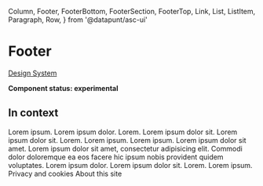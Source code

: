   Column,
  Footer,
  FooterBottom,
  FooterSection,
  FooterTop,
  Link,
  List,
  ListItem,
  Paragraph,
  Row,
} from '@datapunt/asc-ui'

<Meta title="UI/Footer" component={Footer} />

# Footer

[Design System](https://designsystem.amsterdam.nl/7awj1hc9f/p/83164c-footer)

**Component status: experimental**

## In context

<Preview>
  <Story name="In context">
    <React.Fragment>
      <Footer>
        <FooterTop>
          <Row>
            <Column
              wrap
              span={{ small: 1, medium: 2, big: 2, large: 4, xLarge: 4 }}
            >
              <FooterSection title="Some page links" hideAt="tabletM">
                <List>
                  <ListItem>
                    <Link darkBackground href="/" variant="with-chevron">
                      Lorem ipsum.
                    </Link>
                  </ListItem>
                  <ListItem>
                    <Link darkBackground href="/" variant="with-chevron">
                      Lorem ipsum dolor.
                    </Link>
                  </ListItem>
                  <ListItem>
                    <Link darkBackground href="/" variant="with-chevron">
                      Lorem.
                    </Link>
                  </ListItem>
                  <ListItem>
                    <Link darkBackground href="/" variant="with-chevron">
                      Lorem ipsum dolor sit.
                    </Link>
                  </ListItem>
                </List>
              </FooterSection>
            </Column>
            <Column
              wrap
              span={{ small: 1, medium: 2, big: 2, large: 4, xLarge: 4 }}
            >
              <FooterSection title="Some share links" hideAt="tabletM">
                <List>
                  <ListItem>
                    <Link darkBackground href="/" variant="with-chevron">
                      Lorem ipsum dolor sit.
                    </Link>
                  </ListItem>
                  <ListItem>
                    <Link darkBackground href="/" variant="with-chevron">
                      Lorem.
                    </Link>
                  </ListItem>
                  <ListItem>
                    <Link darkBackground href="/" variant="with-chevron">
                      Lorem ipsum.
                    </Link>
                  </ListItem>
                  <ListItem>
                    <Link darkBackground href="/" variant="with-chevron">
                      Lorem ipsum.
                    </Link>
                  </ListItem>
                  <ListItem>
                    <Link darkBackground href="/" variant="with-chevron">
                      Lorem ipsum dolor sit amet.
                    </Link>
                  </ListItem>
                </List>
              </FooterSection>
            </Column>
            <Column
              wrap
              span={{ small: 1, medium: 2, big: 2, large: 4, xLarge: 4 }}
            >
              <FooterSection title="Questions?" hideAt="tabletM">
                <Paragraph gutterBottom={8}>
                  Lorem ipsum dolor sit amet, consectetur adipisicing elit.
                  Commodi dolor doloremque ea eos facere hic ipsum nobis
                  provident quidem voluptates.
                </Paragraph>
                <List>
                  <ListItem>
                    <Link darkBackground href="/" variant="with-chevron">
                      Lorem ipsum dolor.
                    </Link>
                  </ListItem>
                  <ListItem>
                    <Link darkBackground href="/" variant="with-chevron">
                      Lorem ipsum dolor sit.
                    </Link>
                  </ListItem>
                  <ListItem>
                    <Link darkBackground href="/" variant="with-chevron">
                      Lorem.
                    </Link>
                  </ListItem>
                  <ListItem>
                    <Link darkBackground href="/" variant="with-chevron">
                      Lorem ipsum.
                    </Link>
                  </ListItem>
                </List>
              </FooterSection>
            </Column>
          </Row>
        </FooterTop>
        <FooterBottom>
          <Link href="/" inList>
            Privacy and cookies
          </Link>
          <Link href="/" inList>
            About this site
          </Link>
        </FooterBottom>
      </Footer>
    </React.Fragment>
  </Story>
</Preview>
